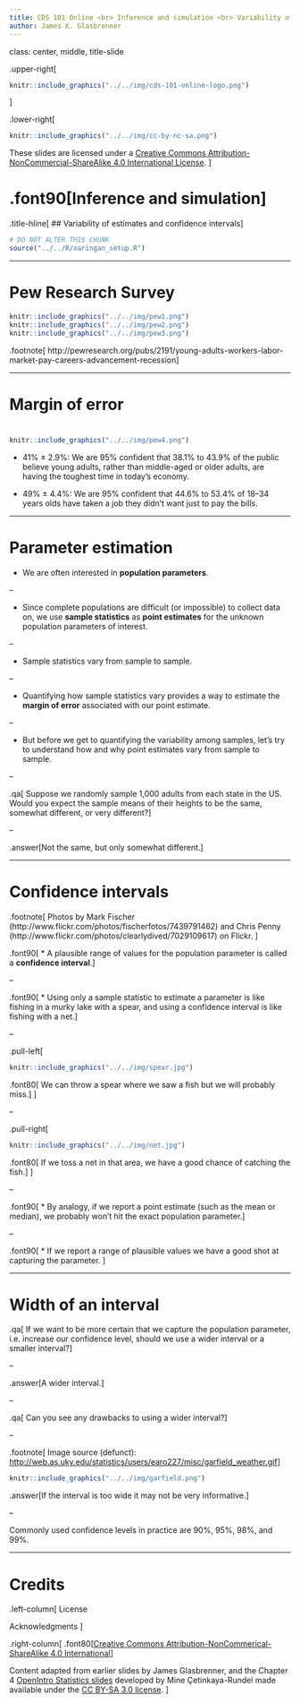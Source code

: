```yaml
---
title: CDS 101 Online <br> Inference and simulation <br> Variability of estimates and confidence intervals
author: James K. Glasbrenner
---
```


class: center, middle, title-slide

.upper-right[
```r
knitr::include_graphics("../../img/cds-101-online-logo.png")
```
]

.lower-right[
```r
knitr::include_graphics("../../img/cc-by-nc-sa.png")
```

These slides are licensed under a [Creative Commons Attribution-NonCommercial-ShareAlike 4.0 International License](http://creativecommons.org/licenses/by-nc-sa/4.0/).
]

# .font90[Inference and simulation]
.title-hline[
## Variability of estimates and confidence intervals
]

```r
# DO NOT ALTER THIS CHUNK
source("../../R/xaringan_setup.R")
```

---

# Pew Research Survey

```r
knitr::include_graphics("../../img/pew1.png")
knitr::include_graphics("../../img/pew2.png")
knitr::include_graphics("../../img/pew3.png")
```

.footnote[
http://pewresearch.org/pubs/2191/young-adults-workers-labor-market-pay-careers-advancement-recession
]

---


# Margin of error

<div style="margin-bottom: 8%;"></div>

```r
knitr::include_graphics("../../img/pew4.png")
```

*   41% ± 2.9%: We are 95% confident that 38.1% to 43.9% of the public believe young adults, rather than middle-aged or older adults, are having the toughest time in today's economy.

*   49% ± 4.4%: We are 95% confident that 44.6% to 53.4% of 18–34 years olds have taken a job they didn't want just to pay the bills.

---

# Parameter estimation

*   We are often interested in **population parameters**.

--

*   Since complete populations are difficult (or impossible) to collect data on, we use **sample statistics** as **point estimates** for the unknown population parameters of interest.

--

*   Sample statistics vary from sample to sample.

--

*   Quantifying how sample statistics vary provides a way to estimate the **margin of error** associated with our point estimate.

--

*   But before we get to quantifying the variability among samples, let's try to understand how and why point estimates vary from sample to sample.

--

.qa[
Suppose we randomly sample 1,000 adults from each state in the US.
Would you expect the sample means of their heights to be the same, somewhat different, or very different?
]

--

.answer[Not the same, but only somewhat different.]

---

# Confidence intervals

.footnote[
Photos by Mark Fischer (http://www.flickr.com/photos/fischerfotos/7439791462) and Chris Penny (http://www.flickr.com/photos/clearlydived/7029109617) on Flickr.
<!-- spear fig: http://www.flickr.com/photos/clearlydived/7029109617/sizes/q/ -->
<!-- net fig: http://www.flickr.com/photos/fischerfotos/7439791462/sizes/q/ -->
]

.font90[
* A plausible range of values for the population parameter is called a **confidence interval**.
]

--

.font90[
* Using only a sample statistic to estimate a parameter is like fishing in a murky lake with a spear, and using a confidence interval is like fishing with a net.
]

--

.pull-left[
```r
knitr::include_graphics("../../img/spear.jpg")
```

.font80[
We can throw a spear where we saw a fish but we will probably miss.
]
]

--

.pull-right[
```r
knitr::include_graphics("../../img/net.jpg")
```

.font80[
If we toss a net in that area, we have a good chance of catching the fish.
]
]

--

.font90[
* By analogy, if we report a point estimate (such as the mean or median), we probably won't hit the exact population parameter.
]

--

.font90[
* If we report a range of plausible values we have a good shot at capturing the parameter. 
]

---

# Width of an interval

.qa[
If we want to be more certain that we capture the population parameter, i.e. increase our confidence level, should we use a wider interval or a smaller interval?
]

--

.answer[A wider interval.]

--

.qa[
Can you see any drawbacks to using a wider interval?
]

--

.footnote[
Image source (defunct): <http://web.as.uky.edu/statistics/users/earo227/misc/garfield_weather.gif>
]

```r
knitr::include_graphics("../../img/garfield.png")
```

.answer[If the interval is too wide it may not be very informative.]

--

Commonly used confidence levels in practice are 90%, 95%, 98%, and 99%.

---

# Credits

.left-column[
License

Acknowledgments
]

.right-column[
.font80[[Creative Commons Attribution-NonCommerical-ShareAlike 4.0 International](https://creativecommons.org/licenses/by-nc-sa/4.0/)]

Content adapted from earlier slides by James Glasbrenner, and the Chapter 4 [OpenIntro Statistics slides](https://github.com/OpenIntroOrg/openintro-statistics-slides) developed by Mine Çetinkaya-Rundel made available under the [CC BY-SA 3.0 license](http://creativecommons.org/licenses/by-sa/3.0/us/).
]
